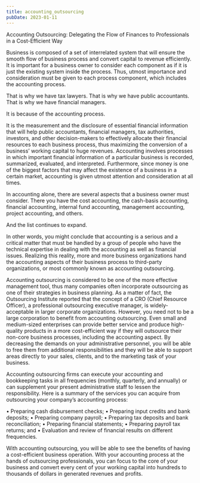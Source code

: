 ```yaml
---
title: accounting_outsourcing
pubDate: 2023-01-11
---
```


Accounting Outsourcing: Delegating the Flow of Finances to Professionals in a Cost-Efficient Way


Business is composed of a set of interrelated system that will ensure the smooth flow of business process and convert capital to revenue efficiently. It is important for a business owner to consider each component as if it is just the existing system inside the process. Thus, utmost importance and consideration must be given to each process component, which includes the accounting process. 

That is why we have tax lawyers. That is why we have public accountants. That is why we have financial managers. 

It is because of the accounting process. 

It is the measurement and the disclosure of essential financial information that will help public accountants, financial managers, tax authorities, investors, and other decision-makers to effectively allocate their financial resources to each business process, thus maximizing the conversion of a business’ working capital to huge revenues. Accounting involves processes in which important financial information of a particular business is recorded, summarized, evaluated, and interpreted. Furthermore, since money is one of the biggest factors that may affect the existence of a business in a certain market, accounting is given utmost attention and consideration at all times.

In accounting alone, there are several aspects that a business owner must consider. There you have the cost accounting, the cash-basis accounting, financial accounting, internal fund accounting, management accounting, project accounting, and others. 

And the list continues to expand. 

In other words, you might conclude that accounting is a serious and a critical matter that must be handled by a group of people who have the technical expertise in dealing with the accounting as well as financial issues. Realizing this reality, more and more business organizations hand the accounting aspects of their business process to third-party organizations, or most commonly known as accounting outsourcing. 

Accounting outsourcing is considered to be one of the more effective management tool, thus many companies often incorporate outsourcing as one of their strategies in business planning. As a matter of fact, the Outsourcing Institute reported that the concept of a CRO (Chief Resource Officer), a professional outsourcing executive manager, is widely-acceptable in larger corporate organizations. However, you need not to be a large corporation to benefit from accounting outsourcing. Even small and medium-sized enterprises can provide better service and produce high-quality products in a more cost-efficient way if they will outsource their non-core business processes, including the accounting aspect. By decreasing the demands on your administrative personnel, you will be able to free them from additional responsibilities and they will be able to support areas directly to your sales, clients, and to the marketing task of your business. 

Accounting outsourcing firms can execute your accounting and bookkeeping tasks in all frequencies (monthly, quarterly, and annually) or can supplement your present administrative staff to lessen the responsibility. Here is a summary of the services you can acquire from outsourcing your company’s accounting process:

•	Preparing cash disbursement checks;
•	Preparing input credits and bank deposits;
•	Preparing company payroll;
•	Preparing tax deposits and bank reconciliation;
•	Preparing financial statements;
•	Preparing payroll tax returns; and
•	Evaluation and review of financial results on different frequencies. 

With accounting outsourcing, you will be able to see the benefits of having a cost-efficient business operation. With your accounting process at the hands of outsourcing professionals, you can focus to the core of your business and convert every cent of your working capital into hundreds to thousands of dollars in generated revenues and profits.